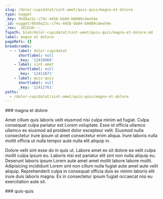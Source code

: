 ```yaml
---
slug: /dolor-cupidatat/sint-amet/quis-quis/magna-et-dolore
type: nugget
_key: 95d9a21c-c74c-445b-bb04-b0d89cdee54e
_id: nugget/95d9a21c-c74c-445b-bb04-b0d89cdee54e
_rev: _iKCEnH---_
fspath: blah/dolor-cupidatat/sint-amet/quis-quis/magna-et-dolore.md
label: magna et dolore
pageRefs: {}
breadcrumbs:
  - - label: dolor-cupidatat
      shortlabel: null
      _key: '12410969'
    - label: sint-amet
      shortlabel: null
      _key: '12411671'
    - label: quis-quis
      shortlabel: null
      _key: '12411761'
paths:
  - /dolor-cupidatat/sint-amet/quis-quis/magna-et-dolore
---
```


<NuggetArea>
<Nugget slug="/dolor-cupidatat/sint-amet/quis-quis/magna-et-dolore" type="nugget" _key="95d9a21c-c74c-445b-bb04-b0d89cdee54e" _id="nugget/95d9a21c-c74c-445b-bb04-b0d89cdee54e" _rev="_iKCEnH---_" fspath="blah/dolor-cupidatat/sint-amet/quis-quis/magna-et-dolore.md" label="magna et dolore" paths="/dolor-cupidatat/sint-amet/quis-quis/magna-et-dolore">
<NuggetBody>
### magna et dolore

Amet cillum quis laboris velit eiusmod nisi culpa minim ad fugiat. Culpa consequat culpa pariatur est Lorem voluptate. Esse id officia ullamco ullamco ex eiusmod ad proident dolor excepteur velit. Eiusmod nulla consectetur irure ipsum ut amet consectetur enim aliqua. Irure laboris nulla mollit officia ut nulla tempor aute nulla elit aliquip in.

Dolore velit sint esse do in quis ut. Labore amet ex sit dolore ea velit culpa mollit culpa ipsum eu. Laboris nisi est pariatur elit sint non nulla aliquip eu. Deserunt laboris ipsum Lorem aute amet amet mollit labore labore mollit. Adipisicing incididunt Lorem sint non cillum nulla fugiat aute amet aute velit aliquip. Reprehenderit culpa in consequat officia duis ex minim laboris elit irure duis laboris magna. Ex in consectetur ipsum fugiat occaecat nisi eu exercitation aute sit.

</NuggetBody>
<Breadcrumbs>
<Crumbs>
<Crumb _key="12410969" label="dolor-cupidatat" /><Crumb _key="12411671" label="sint-amet" /><Crumb _key="12411761" label="quis-quis" />
</Crumbs>
</Breadcrumbs>
</Nugget>

<NuggetsInbound>
</NuggetsInbound>
<NuggetsOutbound>
</NuggetsOutbound>
</NuggetArea>
<PassagesInbound>
<Passage direction="inbound" type="passage" _key="12411761" _id="passage/12411761" _rev="_iKCEnG6--A" label="quis-quis" passage="quis-quis" fspath="blah/dolor-cupidatat/sint-amet/quis-quis" paths="/dolor-cupidatat/sint-amet/quis-quis" slug="/dolor-cupidatat/sint-amet/quis-quis">
<NuggetBody>
### quis-quis

</NuggetBody>
<Breadcrumbs>
<Crumbs>
<Crumb _key="12410969" label="dolor-cupidatat" /><Crumb _key="12411671" label="sint-amet" />
</Crumbs>
</Breadcrumbs>
</Passage>

</PassagesInbound>
<PassagesOutbound>
</PassagesOutbound>